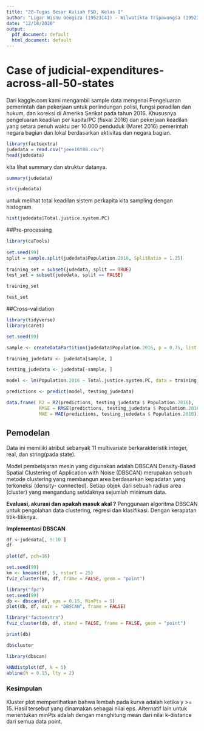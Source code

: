 ---
title: "28-Tugas Besar Kuliah FSD, Kelas I"
author: "Ligar Wisnu Geogiza (19523141) - Wilwatikta Tripawangsa (19523233)"
date: "12/18/2020"
output:
  pdf_document: default
  html_document: default
---

<h1>Case of judicial-expenditures-across-all-50-states</h1>

Dari kaggle.com kami mengambil sample data mengenai Pengeluaran pemerintah dan pekerjaan untuk perlindungan polisi, fungsi peradilan dan hukum, dan koreksi di Amerika Serikat pada tahun 2016.
Khususnya pengeluaran keadilan per kapita/PC (fiskal 2016) dan pekerjaan keadilan yang setara penuh waktu per 10.000 penduduk (Maret 2016) pemerintah negara bagian dan lokal berdasarkan aktivitas dan negara bagian.
```{r}
library(factoextra)
judedata = read.csv("jeee16t08.csv")
head(judedata)
```
kita lihat summary dan struktur datanya.
```{r}
summary(judedata)
```
```{r}
str(judedata)
```
untuk melihat total keadilan sistem perkapita kita sampling dengan histogram
```{r}
hist(judedata$Total.justice.system.PC)
```

##Pre-processing
```{r}
library(caTools) 
  
set.seed(99) 
split = sample.split(judedata$Population.2016, SplitRatio = 1.25) 
  
training_set = subset(judedata, split == TRUE) 
test_set = subset(judedata, split == FALSE)
```

```{r}
training_set
```
```{r}
test_set
```

##Cross-validation

```{r}
library(tidyverse)
library(caret) 
```

```{r}
set.seed(99) 
```
 
```{r}
sample <- createDataPartition(judedata$Population.2016, p = 0.75, list = FALSE) 
```

```{r}
training_judedata <- judedata[sample, ] 
```

```{r}
testing_judedata <- judedata[-sample, ] 
```

```{r}
model <- lm(Population.2016 ~ Total.justice.system.PC, data = training_judedata) 
```

```{r}
predictions <- predict(model, testing_judedata)
```

```{r} 
data.frame( R2 = R2(predictions, testing_judedata $ Population.2016), 
			RMSE = RMSE(predictions, testing_judedata $ Population.2016), 
			MAE = MAE(predictions, testing_judedata $ Population.2016)) 
```

<h2>Pemodelan</h2>
Data ini memiliki atribut sebanyak 11 multivariate berkarakteristik integer, real, dan string(pada state).

<p> Model pembelajaran mesin yang digunakan adalah DBSCAN
Density-Based Spatial Clustering of Application with Noise (DBSCAN) merupakan sebuah metode clustering yang membangun area berdasarkan kepadatan yang terkoneksi (density- connected). Setiap objek dari sebuah radius area (cluster) yang mengandung setidaknya sejumlah minimum data.</p>

<b> Evaluasi, akurasi dan apakah masuk akal ?</b>
Penggunaan algoritma DBSCAN untuk pengolahan data clustering, regresi dan klasifikasi. Dengan kerapatan titik-titiknya.

<b> Implementasi DBSCAN</b>
```{r}
df <-judedata[, 9:10 ]
df
```

```{r}
plot(df, pch=16)
```

```{r}
set.seed(99)
km <- kmeans(df, 5, nstart = 25)
fviz_cluster(km, df, frame = FALSE, geom = "point")
```

```{r}
library("fpc")
set.seed(99)
db <- dbscan(df, eps = 0.15, MinPts = 5)
plot(db, df, main = "DBSCAN", frame = FALSE)
```

```{r}
library("factoextra")
fviz_cluster(db, df, stand = FALSE, frame = FALSE, geom = "point")
```

```{r}
print(db)
```

```{r}
db$cluster
```

```{r}
library(dbscan)
```

```{r}
kNNdistplot(df, k = 5)
abline(h = 0.15, lty = 2)
```
<h3> Kesimpulan </h3>
Kluster plot memperlihatkan bahwa lembah pada kurva adalah ketika y >= 15. Hasil tersebut yang dinamakan sebagai nilai eps.
Alternatif lain untuk menentukan minPts adalah dengan menghitung mean dari nilai k-distance dari semua data point.
